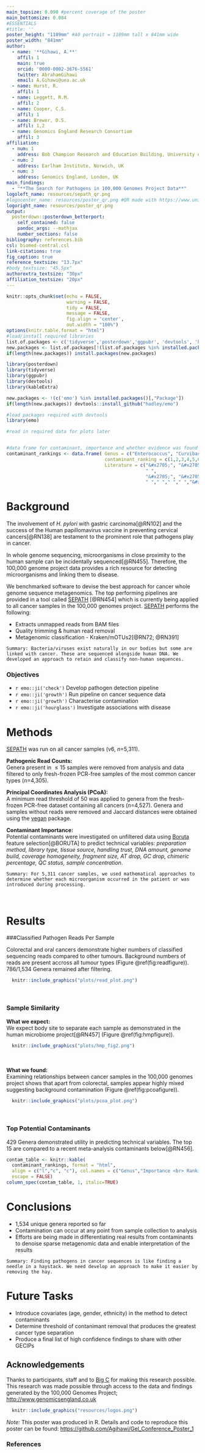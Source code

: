 ```yaml
---
main_topsize: 0.090 #percent coverage of the poster
main_bottomsize: 0.084
#ESSENTIALS
#title: ''
poster_height: "1189mm" #A0 portrait = 1189mm tall x 841mm wide
poster_width: "841mm"
author:
  - name: '**Gihawi, A.**'
    affil: 1
    main: true
    orcid: '0000-0002-3676-5561'
    twitter: AbrahamGihawi 
    email: A.Gihawi@uea.ac.uk
  - name: Hurst, R.
    affil: 1
  - name: Leggett, R.M.
    affil: 2
  - name: Cooper, C.S.
    affil: 1
  - name: Brewer, D.S.
    affil: 1,2
  - name: Genomics England Research Consortium
    affil: 3
affiliation:
  - num: 1
    address: Bob Champion Research and Education Building, University of East Anglia, Norwich, UK
  - num: 2
    address: Earlham Institute, Norwich, UK
  - num: 3
    address: Genomics England, London, UK
main_findings:
  - "**The Search for Pathogens in 100,000 Genomes Project Data**"
logoleft_name: resources/sepath_qr.png
#logocenter_name: resources/poster_qr.png #QR made with https://www.unitag.io/qrcode
logoright_name: resources/poster_qr.png
output: 
  posterdown::posterdown_betterport:
    self_contained: false
    pandoc_args: --mathjax
    number_sections: false
bibliography: references.bib
csl: biomed-central.csl
link-citations: true
fig_caption: true
reference_textsize: "13.7px"
#body_textsize: "45.5px"
authorextra_textsize: "30px"
affiliation_textsize: "20px"
---
```


```r
knitr::opts_chunk$set(echo = FALSE,
                      warning = FALSE,
                      tidy = FALSE,
                      message = FALSE,
                      fig.align = 'center',
                      out.width = "100%")
options(knitr.table.format = "html") 
#load/install required libraries
list.of.packages <- c('tidyverse','posterdown','ggpubr', 'devtools', 'kableExtra')
new.packages <- list.of.packages[!(list.of.packages %in% installed.packages()[,"Package"])]
if(length(new.packages)) install.packages(new.packages)

library(posterdown)
library(tidyverse)
library(ggpubr)
library(devtools)
library(kableExtra)

new.packages <- !(c('emo') %in% installed.packages()[,"Package"])
if(length(new.packages)) devtools::install_github("hadley/emo")

#load packages required with devtools
library(emo)

#read in required data for plots later


#data frame for contaminant, importance and whether evidence was found in published literature (eisenhofer et al. 2019)
contaminant_rankings <- data.frame( Genus = c("Enterococcus", "Curvibacter", "Methylobacterium", "Sphingomonas", "Variovorax", "Actinomyces", "Bradyrhizobium", "Burkholderia", "Cutibacterium", "Hammondia", "Kocuria", "Micrococcus", "Ralstonia", "Sphingobium", "Streptococcus"),
                                    contaminant_ranking = c(1,2,3,4,5,6,7,8,9,10,11,12,13,14,15),
                                    Literature = c("&#x2705;", "&#x2705;", "&#x2705;","&#x2705;",
                                                   " ",
                                                   "&#x2705;", "&#x2705;","&#x2705;",
                                                   " "," "," "," ","&#x2705;","&#x2705;", "&#x2705;"))


```

# Background

The involvement of _H. pylori_ with gastric carcinoma[@RN102] and the success of the Human papillomavirus vaccine in preventing cervical cancers[@RN138] are testament to the prominent role that pathogens play in cancer. 

In whole genome sequencing, microorganisms in close proximity to the human sample can be incidentally sequenced[@RN455]. Therefore, the 100,000 genome project data provides a rich resource for detecting microorganisms and linking them to disease.

We benchmarked software to devise the best approach for cancer whole genome sequence metagenomics. The top performing pipelines are provided in a tool called [SEPATH](https://github.com/UEA-Cancer-Genetics-Lab/sepath_tool_UEA) [@RN454] which is currently being applied to all cancer samples in the 100,000 genomes project. [SEPATH](https://github.com/UEA-Cancer-Genetics-Lab/sepath_tool_UEA) performs the following:

* Extracts unmapped reads from BAM files
* Quality trimming & human read removal
* Metagenomic classification - Kraken/mOTUs2[@RN72; @RN391]

`Summary: Bacteria/viruses exist naturally in our bodies but some are linked with cancer. These are sequenced alongside human DNA. We developed an approach to retain and classify non-human sequences.`

### Objectives

* `r emo::ji('check')` Develop pathogen detection pipeline
* `r emo::ji('growth')` Run pipeline on cancer sequence data 
* `r emo::ji('growth')` Characterise contamination 
* `r emo::ji('hourglass')` Investigate associations with disease 

# Methods

[SEPATH](https://github.com/UEA-Cancer-Genetics-Lab/sepath_tool_UEA) was run on all cancer samples (v6, _n_=5,311).

**Pathogenic Read Counts:** <br>
Genera present in $\leq15$ samples were removed from analysis and data filtered to only fresh-frozen PCR-free samples of the most common cancer types (_n_=4,305). 

**Principal Coordinates Analysis (PCoA):**<br>
A minimum read threshold of 50 was applied to genera from the fresh-frozen PCR-free dataset containing all cancers (_n_=4,527). Genera and samples without reads were removed and Jaccard distances were obtained using the [vegan](https://cran.r-project.org/web/packages/vegan/index.html) package. 

**Contaminant Importance:**<br>
Potential contaminants were investigated on unfiltered data using [Boruta](https://cran.r-project.org/web/packages/Boruta/index.html) feature selection[@BORUTA] to predict technical variables: _preparation method, library type, tissue source, handling trust, DNA amount, genome build, coverage homogeneity, fragment size, AT drop, GC drop, chimeric percentage, QC status, sample concentration_.

`Summary: For 5,311 cancer samples, we used mathematical approaches to determine whether each microorganism occurred in the patient or was introduced during processing.`

<br>

# Results

###Classified Pathogen Reads Per Sample

Colorectal and oral cancers demonstrate higher numbers of classified sequencing reads compared to other tumours. Background numbers of reads are present accross all tumour types (Figure \@ref(fig:readfigure)). 786/1,534 Genera remained after filtering. 

```r
  knitr::include_graphics("plots/read_plot.png")
```

<br>

### Sample Similarity

**What we expect:**<br>
We expect body site to separate each sample as demonstrated in the human microbiome project[@RN457] (Figure \@ref(fig:hmpfigure)).

```r
  knitr::include_graphics("plots/hmp_fig2.png")
```

<br>
<br>
**What we found:**<br>
Examining relationships between cancer samples in the 100,000 genomes project shows that apart from colorectal, samples appear highly mixed suggesting background contamination (Figure \@ref(fig:pcoafigure)). 

```r
  knitr::include_graphics("plots/pcoa_plot.png")
```

<br>

### Top Potential Contaminants

429 Genera demonstrated utility in predicting technical variables. The top 15 are compared to a recent meta-analysis contaminants below[@RN456].

```r
contam_table <- knitr::kable(
  contaminant_rankings, format = "html",
  align = c("l","c", "c"), col.names = c("Genus","Importance <br> Ranking", "Contaminant in\nLiterature"),
  escape = FALSE)
column_spec(contam_table, 1, italic=TRUE)
```

# Conclusions

* 1,534 unique genera reported so far
* Contamination can occur at any point from sample collection to analysis
* Efforts are being made in differentiating real results from contaminants to denoise sparse metagenomic data and enable interpretation of the results

`Summary: Finding pathogens in cancer sequences is like finding a needle in a haystack. We need develop an approach to make it easier by removing the hay.`


# Future Tasks

* Introduce covariates (age, gender, ethnicity) in the method to detect contaminants
* Determine threshold of contanimant removal that produces the greatest cancer type separation
* Produce a final list of high confidence findings to share with other GECIPs

## Acknowledgements

Thanks to participants, staff and to [Big C](http://www.big-c.co.uk/) for making this research possible.
This research was made possible through access to the data and findings generated by the 100,000 Genomes
Project; [http://www.genomicsengland.co.uk](http://www.genomicsengland.co.uk)

```r
  knitr::include_graphics("resources/logos.png")
```

*Note: * This poster was produced in R. Details and code to reproduce this poster can be found: [https://github.com/Agihawi/Gel_Conference_Poster_1](https://github.com/Agihawi/Gel_Conference_Poster_1)

### References
